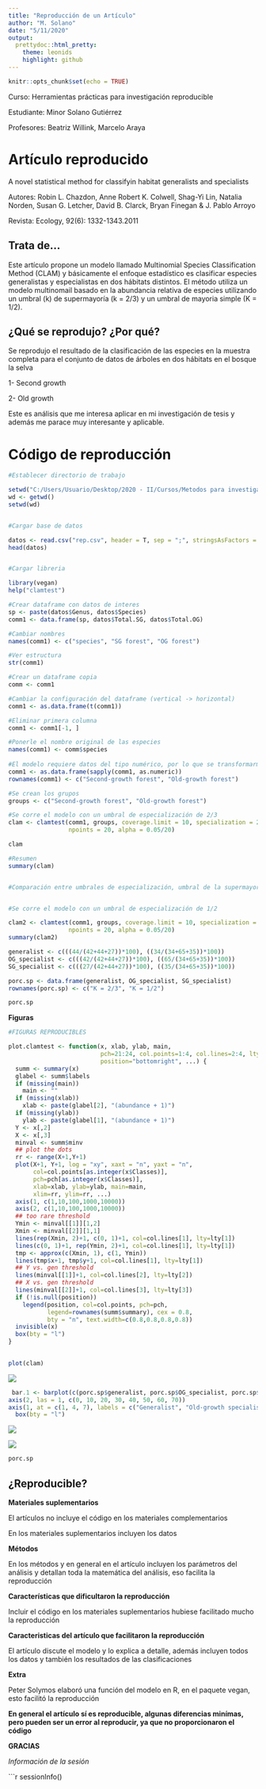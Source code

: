 ```yaml
---
title: "Reproducción de un Artículo"
author: "M. Solano"
date: "5/11/2020"
output:
  prettydoc::html_pretty:
    theme: leonids
    highlight: github
---
```


```r
knitr::opts_chunk$set(echo = TRUE)
```
Curso: Herramientas prácticas para investigación reproducible

Estudiante: Minor Solano Gutiérrez

Profesores: Beatriz Willink, Marcelo Araya



# Artículo reproducido

A novel statistical method for classifyin habitat generalists and specialists

Autores: Robin L. Chazdon, Anne Robert K. Colwell, Shag-Yi Lin, Natalia Norden, Susan G. Letcher, David B. Clarck, Bryan Finegan & J. Pablo Arroyo

Revista: Ecology, 92(6): 1332-1343.2011



## Trata de...
Este artículo propone un modelo llamado Multinomial Species Classification Method (CLAM) y básicamente el enfoque estadístico es clasificar especies generalistas y especialistas en dos hábitats distintos. El método utiliza un modelo multinomail basado en la abundancia relativa de especies utilizando un umbral (k) de supermayoría (k = 2/3) y un umbral de mayoria simple (K = 1/2).


## ¿Qué se reprodujo? ¿Por qué?

Se reprodujo el resultado de la clasificación de las especies en la muestra completa para el conjunto de datos de árboles en dos hábitats en el bosque la selva 

1- Second growth

2- Old growth

Este es análisis que me interesa aplicar en mi investigación de tesis y además me parace muy interesante y aplicable.



# Código de reproducción


```r
#Establecer directorio de trabajo

setwd("C:/Users/Usuario/Desktop/2020 - II/Cursos/Metodos para investigacion reproducible/Reproduccion")	
wd <- getwd()	
setwd(wd)


#Cargar base de datos

datos <- read.csv("rep.csv", header = T, sep = ";", stringsAsFactors = T)
head(datos)


#Cargar libreria

library(vegan)
help("clamtest")

#Crear dataframe con datos de interes
sp <- paste(datos$Genus, datos$Species) 
comm1 <- data.frame(sp, datos$Total.SG, datos$Total.OG)

#Cambiar nombres
names(comm1) <- c("species", "SG forest", "OG forest")

#Ver estructura
str(comm1)

#Crear un dataframe copia
comm <- comm1

#Cambiar la configuración del dataframe (vertical -> horizontal)
comm1 <- as.data.frame(t(comm1))

#Eliminar primera columna
comm1 <- comm1[-1, ]

#Ponerle el nombre original de las especies
names(comm1) <- comm$species
 
#El modelo requiere datos del tipo numérico, por lo que se transformarman con sapply
comm1 <- as.data.frame(sapply(comm1, as.numeric))
rownames(comm1) <- c("Second-growth forest", "Old-growth forest")

#Se crean los grupos 
groups <- c("Second-growth forest", "Old-growth forest")

#Se corre el modelo con un umbral de especialización de 2/3
clam <- clamtest(comm1, groups, coverage.limit = 10, specialization = 2/3, 
                 npoints = 20, alpha = 0.05/20)

clam

#Resumen 
summary(clam)


#Comparación entre umbrales de especialización, umbral de la supermayoría (K = 2/3) y el umbral de mayoría simple (K = 1/2).


#Se corre el modelo con un umbral de especialización de 1/2

clam2 <- clamtest(comm1, groups, coverage.limit = 10, specialization = 1/2, 
                 npoints = 20, alpha = 0.05/20)
summary(clam2)

generalist <- c(((44/(42+44+27))*100), ((34/(34+65+35))*100))
OG_specialist <- c(((42/(42+44+27))*100), ((65/(34+65+35))*100))
SG_specialist <- c(((27/(42+44+27))*100), ((35/(34+65+35))*100))

porc.sp <- data.frame(generalist, OG_specialist, SG_specialist)
rownames(porc.sp) <- c("K = 2/3", "K = 1/2")

porc.sp

```

**Figuras**

```r


#FIGURAS REPRODUCIBLES

plot.clamtest <- function(x, xlab, ylab, main,
                          pch=21:24, col.points=1:4, col.lines=2:4, lty=1:3,
                          position="bottomright", ...) {
  summ <- summary(x)
  glabel <- summ$labels
  if (missing(main))
    main <- ""
  if (missing(xlab))
    xlab <- paste(glabel[2], "(abundance + 1)")
  if (missing(ylab))
    ylab <- paste(glabel[1], "(abundance + 1)")
  Y <- x[,2]
  X <- x[,3]
  minval <- summ$minv
  ## plot the dots
  rr <- range(X+1,Y+1)
  plot(X+1, Y+1, log = "xy", xaxt = "n", yaxt = "n",
       col=col.points[as.integer(x$Classes)],
       pch=pch[as.integer(x$Classes)], 
       xlab=xlab, ylab=ylab, main=main,
       xlim=rr, ylim=rr, ...)
  axis(1, c(1,10,100,1000,10000))
  axis(2, c(1,10,100,1000,10000))
  ## too rare threshold
  Ymin <- minval[[1]][1,2]
  Xmin <- minval[[2]][1,1]
  lines(rep(Xmin, 2)+1, c(0, 1)+1, col=col.lines[1], lty=lty[1])
  lines(c(0, 1)+1, rep(Ymin, 2)+1, col=col.lines[1], lty=lty[1])
  tmp <- approx(c(Xmin, 1), c(1, Ymin))
  lines(tmp$x+1, tmp$y+1, col=col.lines[1], lty=lty[1])
  ## Y vs. gen threshold
  lines(minval[[1]]+1, col=col.lines[2], lty=lty[2])
  ## X vs. gen threshold
  lines(minval[[2]]+1, col=col.lines[3], lty=lty[3])
  if (!is.null(position))
    legend(position, col=col.points, pch=pch, 
           legend=rownames(summ$summary), cex = 0.8, 
           bty = "n", text.width=c(0.8,0.8,0.8,0.8))
  invisible(x)
  box(bty = "l")
}

  
plot(clam)
```

![](C:/Users/Usuario/Desktop/2020 - II/Cursos/Metodos para investigacion reproducible/Reproduccion/Captura5.png)

```r

 bar.1 <- barplot(c(porc.sp$generalist, porc.sp$OG_specialist, porc.sp$SG_specialist), col = c("Black", "White"), space = c(0,0,1,0,1,0), ylab = "Percentage of tree species classified", axes = F,  ylim = c(0, 60))
axis(2, las = 1, c(0, 10, 20, 30, 40, 50, 60, 70))
axis(1, at = c(1, 4, 7), labels = c("Generalist", "Old-growth specialist", "Second-growth specialist"))
  box(bty = "l")
```

![](C:/Users/Usuario/Desktop/2020 - II/Cursos/Metodos para investigacion reproducible/Reproduccion/Captura6.png)

![](C:/Users/Usuario/Desktop/2020 - II/Cursos/Metodos para investigacion reproducible/Reproduccion/Captura9.png)
```r

porc.sp

```
## ¿Reproducible?

**Materiales suplementarios**

El artículos no incluye el código en los materiales complementarios

En los materiales suplementarios incluyen los datos


**Métodos**

En los métodos y en general en el artículo incluyen los parámetros del análisis y detallan toda la matemática del análisis, eso facilita la reproducción


**Características que dificultaron la reproducción **

Incluir el código en los materiales suplementarios hubiese facilitado mucho la reproducción


**Caracteristicas del artículo que facilitaron la reproducción**

El artículo discute el modelo y lo explica a detalle, además incluyen todos los datos y también los resultados de las clasificaciones


**Extra**

Peter Solymos elaboró una función del modelo en R, en el paquete vegan, esto facilitó la reproducción


**En general el artículo sí es reproducible, algunas diferencias minímas, pero pueden ser un error al reproducir, ya que no proporcionaron el código**


**GRACIAS**


*Información de la sesión*

```r
sessionInfo()
